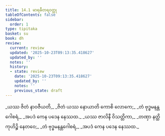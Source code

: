 ```yaml
---
title: 14.1 မာရဓီတရဝတ္ထု
tableOfContents: false
sidebar:
  order: 1
type: tipitaka
basket: su
book: dh
review:
  current: review
  updated: '2025-10-23T09:13:35.418627'
  updated_by: ''
  notes: ''
  history:
  - state: review
    date: '2025-10-23T09:13:35.418627'
    updated_by: ''
    notes: ''
    previous_state: draft
---
```



<ReviewStatus review={frontmatter.review} showDetails={true} />

<HypothesisAnnotation frontmatter={frontmatter} />

<DynamicBreadcrumb />

<Division number="179" book="dh" e="ch" v="18" p="40">

<Paragraph number="193" type="verses" book="dh">
_ယဿ ဇိတံ နာဝဇီယတိ,_  
_ဇိတံ ယဿ နောယာတိ ကောစိ လောကေ;_  
_တံ ဗုဒ္ဓမနန္တဂေါစရံ,_  
_အပဒံ ကေန ပဒေန နေဿထ._  

</Paragraph>

</Division>
<Division number="180" book="dh" e="ch" v="18" p="40">

<Paragraph number="194" type="verses" book="dh">
_ယဿ ဇာလိနီ ဝိသတ္တိကာ,_  
_တဏှာ နတ္ထိ ကုဟိဉ္စိ နေတဝေ;_  
_တံ ဗုဒ္ဓမနန္တဂေါစရံ,_  
_အပဒံ ကေန ပဒေန နေဿထ._
</Paragraph>
</Division>